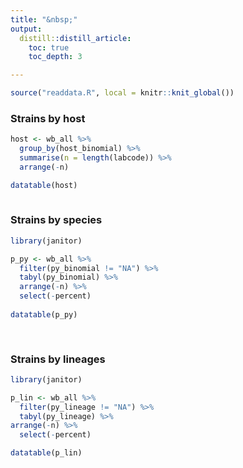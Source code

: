```yaml
---
title: "&nbsp;"
output:
  distill::distill_article:
    toc: true
    toc_depth: 3

---
```


```r
source("readdata.R", local = knitr::knit_global())

```




### Strains by host


```r
host <- wb_all %>% 
  group_by(host_binomial) %>%
  summarise(n = length(labcode)) %>% 
  arrange(-n)

datatable(host)
  
```




### Strains by species

```r
library(janitor)

p_py <- wb_all %>% 
  filter(py_binomial != "NA") %>% 
  tabyl(py_binomial) %>% 
  arrange(-n) %>% 
  select(-percent)
  
datatable(p_py)
  
  


```

### Strains by lineages


```r
library(janitor)

p_lin <- wb_all %>% 
  filter(py_lineage != "NA") %>% 
  tabyl(py_lineage) %>%  
arrange(-n) %>% 
  select(-percent)

datatable(p_lin)
  


```




